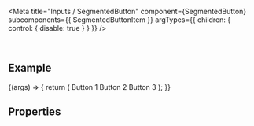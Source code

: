 
<Meta
  title="Inputs / SegmentedButton"
  component={SegmentedButton}
  subcomponents={{ SegmentedButtonItem }}
  argTypes={{
    children: { control: { disable: true } }
  }}
/>

<DocsHeader />

<br />

## Example

<Canvas>
  <Story name="Default">
    {(args) => {
      return (
        <SegmentedButton {...args}>
          <SegmentedButtonItem>Button 1</SegmentedButtonItem>
          <SegmentedButtonItem pressed>Button 2</SegmentedButtonItem>
          <SegmentedButtonItem>Button 3</SegmentedButtonItem>
        </SegmentedButton>
      );
    }}
  </Story>
</Canvas>

## Properties

<ArgsTable story="." />

<Footer />
